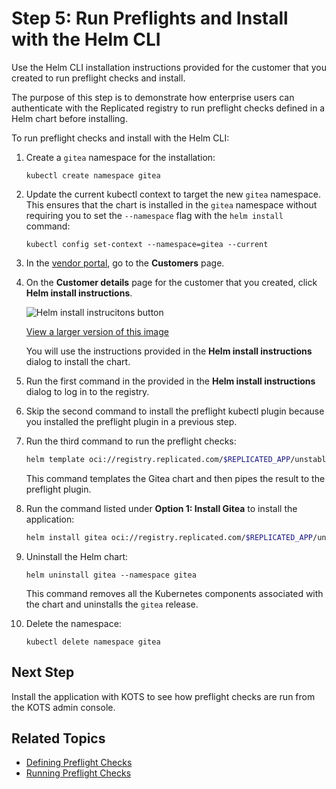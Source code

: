 # Step 5: Run Preflights and Install with the Helm CLI

Use the Helm CLI installation instructions provided for the customer that you created to run preflight checks and install.

The purpose of this step is to demonstrate how enterprise users can authenticate with the Replicated registry to run preflight checks defined in a Helm chart before installing.

To run preflight checks and install with the Helm CLI:

1. Create a `gitea` namespace for the installation:

   ```
   kubectl create namespace gitea
   ```

1. Update the current kubectl context to target the new `gitea` namespace. This ensures that the chart is installed in the `gitea` namespace without requiring you to set the `--namespace` flag with the `helm install` command:

   ```
   kubectl config set-context --namespace=gitea --current
   ```

1. In the [vendor portal](https://vendor.replicated.com), go to the **Customers** page.

1. On the **Customer details** page for the customer that you created, click **Helm install instructions**.

   ![Helm install instrucitons button](/images/tutorial-gitea-helm-customer-install-button.png)

   [View a larger version of this image](/images/tutorial-gitea-helm-customer-install-button.png)

   You will use the instructions provided in the **Helm install instructions** dialog to install the chart.

1. Run the first command in the provided in the **Helm install instructions** dialog to log in to the registry.

1. Skip the second command to install the preflight kubectl plugin because you installed the preflight plugin in a previous step.

1. Run the third command to run the preflight checks:

   ```bash
   helm template oci://registry.replicated.com/$REPLICATED_APP/unstable/gitea | kubectl preflight -
   ```
   This command templates the Gitea chart and then pipes the result to the preflight plugin.

1. Run the command listed under **Option 1: Install Gitea** to install the application:

   ```bash
   helm install gitea oci://registry.replicated.com/$REPLICATED_APP/unstable/gitea
   ```   

1. Uninstall the Helm chart:

   ```
   helm uninstall gitea --namespace gitea
   ```
   This command removes all the Kubernetes components associated with the chart and uninstalls the `gitea` release.

1. Delete the namespace:

   ```
   kubectl delete namespace gitea
   ```

## Next Step

Install the application with KOTS to see how preflight checks are run from the KOTS admin console.

## Related Topics

* [Defining Preflight Checks](/vendor/preflight-defining)
* [Running Preflight Checks](/vendor/preflight-running)       